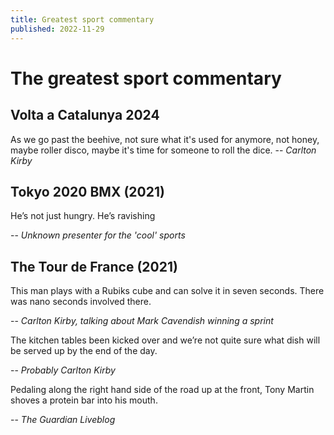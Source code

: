 ```yaml
---
title: Greatest sport commentary
published: 2022-11-29
---
```


# The greatest sport commentary

## Volta a Catalunya 2024

As we go past the beehive, not sure what it's used for anymore, not honey, maybe roller disco, maybe it's time for someone to roll the dice.
-- <cite>Carlton Kirby</cite>

## Tokyo 2020 BMX (2021)

He’s not just hungry. He’s ravishing

-- <cite>Unknown presenter for the 'cool' sports</cite>

## The Tour de France (2021)

This man plays with a Rubiks cube and can solve it in seven seconds. There was
nano seconds involved there.

-- <cite>Carlton Kirby, talking about Mark Cavendish winning a sprint</cite>

The kitchen tables been kicked over and we’re not quite sure what dish will be served up by the end of the day.

-- <cite>Probably Carlton Kirby</cite>

Pedaling along the right hand side of the road up at the front, Tony Martin shoves a protein bar into his mouth.

-- <cite>The Guardian Liveblog</cite>
